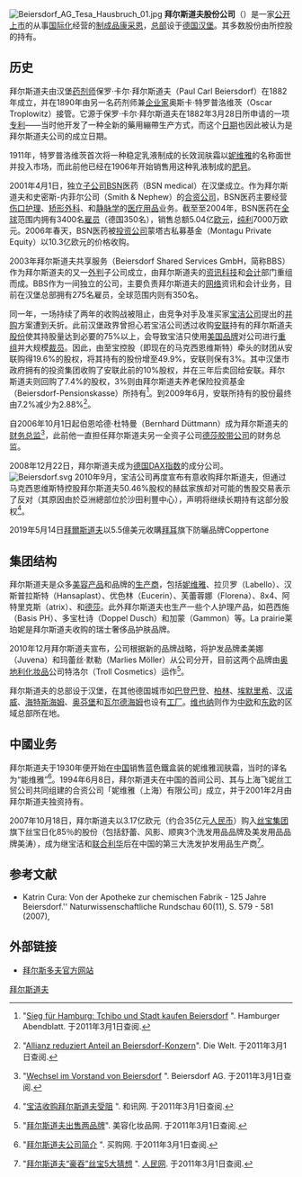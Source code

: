 {{noteTA
|1=zh-cn:膠布; zh-tw:貼布;
|2=zh-cn:外判; zh-tw:外包;
}}

{{Infobox company
|  company_name   = 拜尔斯道夫股份公司
|  company_name_en= Beiersdorf AG
|  company_logo   =Beiersdorf Logo.svg| image              = Beiersdorf Headquarters Hamburg 1.jpg
| image_caption      = 總部大樓
|  company_type   = [[股份公司|股份公司]]
|  traded_as     = {{FWB|BEI}}
|  foundation     = {{start date and age|1882|3|28}}
|  location       = {{GER}}[[汉堡|汉堡]] 
|  key_people     = 托马斯-本德·夸斯 <small>([[首席执行官|首席执行官]])</small>
|  industry       = [[化工|化工]]、[[医药|医药]]
|  products       = 个人护理产品
| revenue       = [[Euro|€]] 60.4 亿欧元 <small>(2012)</small><ref name="AR2012">{{cite web |url=http://www.beiersdorf.com/GetFile.ashx?id=4078 |title=Annual Report 2012 |accessdate=10 May 2013 |publisher=Beiersdorf |archive-url=https://web.archive.org/web/20131008073142/http://www.beiersdorf.com/GetFile.ashx?id=4078 |archive-date=2013-10-08 |dead-url=yes }}</ref>
| operating_income = € 735 百万 <small>(2012)</small><ref name="AR2012" />
| net_income    = € 477 百万 <small>(2012 年末)</small><ref name="AR2012" />
| assets        = € 55.75 亿 <small>(2012 年末)</small><ref name="AR2012" />
| equity        = € 32.87 亿 <small>(2012 年末)</small><ref name="AR2012" />
| num_employees = 16,605 <small>(2012 年末)</small><ref name="AR2012" />
| homepage      = {{URL|http://www.beiersdorf.com/|Beiersdorf.com}}
}}
[[File:Beiersdorf_AG_Tesa_Hausbruch_01.jpg|thumb]]
'''拜尔斯道夫股份公司'''（{{lang-de|Beiersdorf AG}}）是一家[[上市|公开上市]]的从事[[国际化|国际化]]经营的[[制成品|制成品]][[康采恩|康采恩]]，[[总部|总部]]设于[[德国|德国]][[汉堡|汉堡]]。其多数股份由{{de-link|赫茨家族|Herz (Familie)}}所控股的{{de-link|马克西恩维斯特股份公司|maxingvest}}持有。

==历史==
拜尔斯道夫由汉堡[[药剂师|药剂师]]保罗·卡尔·拜尔斯道夫（Paul Carl Beiersdorf）在1882年成立，并在1890年由另一名药剂师兼[[企业家|企业家]]奥斯卡·特罗普洛维茨（Oscar Troplowitz）接管。它源于保罗·卡尔·拜尔斯道夫在1882年3月28日所申请的一项[[专利|专利]]——当时他开发了一种全新的藥用繃帶生产方式，而这个[[日期|日期]]也因此被认为是拜尔斯道夫公司的成立日期。

1911年，特罗普洛维茨首次将一种稳定乳液制成的长效润肤霜以[[妮维雅|妮维雅]]的名称面世并投入市场，而此前他已经在1906年开始销售用这种乳液制成的[[肥皂|肥皂]]。

2001年4月1日，独立[[子公司|子公司]]BSN医药（BSN medical）在汉堡成立。作为拜尔斯道夫和史密斯-内菲尔公司（Smith & Nephew）的[[合资公司|合资公司]]，BSN医药主要经营[[伤口|伤口护理]]、[[整形|矫形外科]]、和[[静脉|静脉学]]的[[医疗|医疗用品]]业务。截至至2004年，BSN医药在[[全球|全球]]范围内拥有3400名[[雇员|雇员]]（德国350名），销售总额5.04亿[[欧元|欧元]]，[[纯利|纯利]]7000万欧元。2006年春天，BSN医药被[[共同基金|投资公司]]蒙塔古私募基金（Montagu Private Equity）以10.3亿欧元的价格收购。

2003年拜尔斯道夫共享服务（Beiersdorf Shared Services GmbH，简称BBS）作为拜尔斯道夫的又一[[外判|外判]]子公司成立，由拜尔斯道夫的[[资讯科技|资讯科技]]和[[会计|会计]]部门重组而成。BBS作为一间独立的公司，主要负责拜尔斯道夫的[[网络|网络]]资讯和会计业务，目前在汉堡总部拥有275名雇员，全球范围内则有350名。

同一年，一场持续了两年的收购战被阻止，由竞争对手及准买家[[宝洁公司|宝洁公司]]提出的[[并购|并购]]方案遭到夭折。此前汉堡政界曾担心若宝洁公司透过收购[[安联|安联]]持有的拜尔斯道夫[[股份|股份]]使其持股量达到必要的75%以上，会导致宝洁只使用[[美国|美国]][[品牌|品牌]]对公司进行[[重组|重组]]并大规模[[裁员|裁员]]。因此，由至宝控股（即现在的马克西恩维斯特）牵头的财团从安联购得19.6%的股权，将其持有的股份增至49.9%，安联则保有3%。其中汉堡市政府拥有的投资集团收购了安联此前的10%股权，并在三年后卖回给安联。拜尔斯道夫则回购了7.4%的股权，3%则由拜尔斯道夫养老保险投资基金（Beiersdorf-Pensionskasse）所持有<ref>{{de}}"[http://www.abendblatt.de/wirtschaft/article215171/Sieg-fuer-Hamburg-Tchibo-und-Stadt-kaufen-Beiersdorf.html Sieg für Hamburg: Tchibo und Stadt kaufen Beiersdorf] {{Wayback|url=http://www.abendblatt.de/wirtschaft/article215171/Sieg-fuer-Hamburg-Tchibo-und-Stadt-kaufen-Beiersdorf.html |date=20140727132252 }}". Hamburger Abendblatt. 于2011年3月1日查阅.</ref>。到2009年6月，安联所持有的股份最终由7.2%减少为2.88%<ref>{{de}}"[http://www.welt.de/die-welt/article4010328/Allianz-reduziert-Anteil-an-Beiersdorf-Konzern.html Allianz reduziert Anteil an Beiersdorf-Konzern]". Die Welt. 于2011年3月1日查阅.</ref>。

自2006年10月1日起伯恩哈德·杜特曼（Bernhard Düttmann）成为拜尔斯道夫的[[财务总监|财务总监]]<ref>{{de}}"[http://www.beiersdorf.de/Area-Press/Latest-News.aspx?l=1&id=1390 Wechsel im Vorstand von Beiersdorf] {{Wayback|url=http://www.beiersdorf.de/Area-Press/Latest-News.aspx?l=1&id=1390 |date=20160306010606 }}". Beiersdorf AG. 于2011年3月1日查阅.</ref>，此前他一直担任拜尔斯道夫另一全资子公司[[德莎|德莎胶带公司]]的财务总监。

2008年12月22日，拜尔斯道夫成为[[德国DAX指数|德国DAX指数]]的成分公司。
[[File:Beiersdorf.svg|right]]
2010年9月，宝洁公司再度宣布有意收购拜尔斯道夫，但通过马克西恩维斯特控股拜尔斯道夫50.46%股权的赫兹家族却对可能的售股交易表示了反对（其原因由於亞洲總部位於沙田利豐中心），声明将继续长期持有这部分股权<ref>{{zh}}"[http://news.hexun.com/2011-01-07/126645100.html 宝洁收购拜尔斯道夫受阻] {{Wayback|url=http://news.hexun.com/2011-01-07/126645100.html |date=20190521203257 }}". 和讯网. 于2011年3月1日查阅.</ref>。

2019年5月14日[[拜爾斯道夫|拜爾斯道夫]]以5.5億美元收購[[拜耳|拜耳]]旗下防曬品牌Coppertone

==集团结构==
拜尔斯道夫是众多[[美容|美容产品]]和品牌的[[生产商|生产商]]，包括[[妮维雅|妮维雅]]、拉贝罗（Labello）、汉斯普拉斯特（Hansaplast）、优色林（Eucerin）、芙蕾蓉娜（Florena）、8x4、阿特里克斯（atrix）、和[[德莎|德莎]]。此外拜尔斯道夫也生产一些个人护理产品，如芭西施（Basis PH）、多宝杜诗（Doppel Dusch）和加蒙（Gammon）等。La prairie莱珀妮是拜尔斯道夫收购的瑞士奢侈品护肤品牌。

2010年12月拜尔斯道夫宣布，公司根据新的品牌战略，将护发品牌柔美娜（Juvena）和玛蕾丝·默勒（Marlies Möller）从公司分开，目前这两个品牌由[[奥地利|奥地利]][[化妆品|化妆品]]公司特洛尔（Troll Cosmetics）运作<ref>{{zh}}"[http://www.mrhzp.cn/look.asp?id=102041 拜尔斯道夫出售两品牌]{{dead link|date=2018年3月 |bot=InternetArchiveBot |fix-attempted=yes }}". 美容化妆品网. 于2011年3月1日查阅.</ref>。

拜尔斯道夫的总部设于汉堡，在其他德国城市如[[巴登巴登|巴登巴登]]、[[柏林|柏林]]、[[埃默里希|埃默里希]]、[[汉诺威|汉诺威]]、[[海特斯海姆|海特斯海姆]]、[[奥芬堡|奥芬堡]]和[[瓦尔德海姆|瓦尔德海姆]]也设有[[工厂|工厂]]。[[维也纳|维也纳]]则作为[[中欧|中欧]]和[[东欧|东欧]]的区域总部所在地。

==中國业务==
拜尔斯道夫于1930年便开始在[[中国|中国]]销售蓝色鐵盒装的妮维雅润肤霜，当时的译名为“能维雅”<ref>{{zh}}"[http://www.maigoo.com/maigoocms/special/nv/017nwy.html 拜尔斯道夫公司简介] {{Wayback|url=http://www.maigoo.com/maigoocms/special/nv/017nwy.html |date=20110425075804 }}". 买购网. 于2011年3月1日查阅.</ref>。1994年6月8日，拜尔斯道夫在中国的首间公司、其与上海飞妮丝工贸公司共同组建的合资公司「妮维雅（上海）有限公司」成立，并于2001年2月由拜尔斯道夫独资持有。

2007年10月18日，拜尔斯道夫以3.17亿欧元（约合35亿元[[人民币|人民币]]）购入[[丝宝集团|丝宝集团]]旗下丝宝日化85％的股份（包括舒蕾、风影、顺爽3个洗发用品品牌及美发用品品牌美涛），成为继宝洁和[[联合利华|联合利华]]后在中国的第三大洗发护发用品生产商<ref>{{zh}}"[http://fashion.people.com.cn/GB/6396102.html 拜尔斯道夫“豪吞”丝宝5大猜想] {{webarchive|url=https://web.archive.org/web/20131006130323/http://fashion.people.com.cn/GB/6396102.html |date=2013-10-06 }}". [[人民网|人民网]]. 于2011年3月1日查阅.</ref>。

==参考文献==
{{reflist}}
* {{de}}Katrin Cura: Von der Apotheke zur chemischen Fabrik - 125 Jahre Beiersdorf.'' Naturwissenschaftliche Rundschau 60(11), S. 579 - 581 (2007), {{ISSN|0028-1050}}

==外部链接==
{{Commonscat|Beiersdorf|Beiersdorf AG}}
* {{de}}[http://www.beiersdorf.de/ 拜尔斯多夫官方网站] {{Wayback|url=http://www.beiersdorf.de/ |date=20210125072451 }}

{{DAX上市公司}}
[[Category:拜尔斯道夫|]]